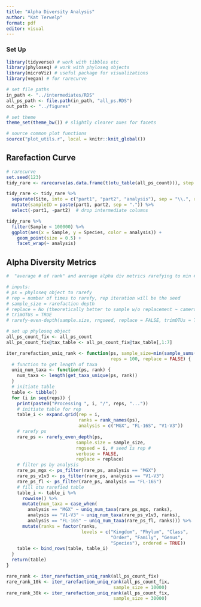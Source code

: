 ```yaml
---
title: "Alpha Diversity Analysis"
author: "Kat Terwelp"
format: pdf
editor: visual
---
```


### Set Up

```r
library(tidyverse) # work with tibbles etc
library(phyloseq) # work with phyloseq objects
library(microViz) # useful package for visualizations
library(vegan) # for rarecurve

# set file paths
in_path <- "../intermediates/RDS"
all_ps_path <- file.path(in_path, "all_ps.RDS")
out_path <- "../figures"

# set theme 
theme_set(theme_bw()) # slightly clearer axes for facets

# source common plot functions
source("plot_utils.r", local = knitr::knit_global())
```

## Rarefaction Curve

```r
# rarecurve
set.seed(123)
tidy_rare <- rarecurve(as.data.frame(t(otu_table(all_ps_count))), step = 1000, tidy = TRUE)

tidy_rare <- tidy_rare %>%
  separate(Site, into = c("part1", "part2", "analysis"), sep = "\\.", remove = FALSE) %>%
  mutate(sampleID = paste(part1, part2, sep = ".")) %>%
  select(-part1, -part2)  # drop intermediate columns
```

```r
tidy_rare %>% 
  filter(Sample < 100000) %>% 
  ggplot(aes(x = Sample, y = Species, color = analysis)) +
    geom_point(size = 0.5) +
    facet_wrap(~ analysis)
```

## Alpha Diversity Metrics

```r
#  "average # of rank" and average alpha div metrics rarefying to min # of reads in ps_all_count

# inputs: 
# ps = phyloseq object to rarefy
# rep = number of times to rarefy, rep iteration will be the seed 
# sample_size = rarefaction depth
# replace = No (theoretically better to sample w/o replacement ~ cameron et al 2021 )
# trimOTUs = TRUE 
# rarefy-even-depth(sample.size, rngseed, replace = FALSE, trimOTUs = TRUE)

# set up phyloseq object
all_ps_count_fix <- all_ps_count
all_ps_count_fix@tax_table <- all_ps_count_fix@tax_table[,1:7]

iter_rarefaction_uniq_rank <- function(ps, sample_size=min(sample_sums(ps)), 
                                       reps = 100, replace = FALSE) {
  # function to get length of taxa
  uniq_num_taxa <- function(ps, rank) {
    num_taxa <- length(get_taxa_unique(ps, rank))
  }
  # initiate table 
  table <- tibble() 
  for (i in seq(reps)) {
    print(paste0("Processing ", i, "/", reps, "..."))
    # initiate table for rep
    table_i <- expand.grid(rep = i, 
                           ranks = rank_names(ps), 
                           analysis = c("MGX", "FL-16S", "V1-V3"))
    # rarefy ps 
    rare_ps <- rarefy_even_depth(ps, 
                          sample.size = sample_size, 
                          rngseed = i, # seed is rep # 
                          verbose = FALSE, 
                          replace = replace)
    # filter ps by analysis
    rare_ps_mgx <- ps_filter(rare_ps, analysis == "MGX")
    rare_ps_v1v3 <- ps_filter(rare_ps, analysis == "V1-V3")
    rare_ps_fl <- ps_filter(rare_ps, analysis == "FL-16S")
    # fill otu rarefied table
    table_i <- table_i %>% 
      rowwise() %>% 
      mutate(num_taxa = case_when(
        analysis == "MGX" ~ uniq_num_taxa(rare_ps_mgx, ranks),
        analysis == "V1-V3" ~ uniq_num_taxa(rare_ps_v1v3, ranks),
        analysis == "FL-16S" ~ uniq_num_taxa(rare_ps_fl, ranks))) %>%
      mutate(ranks = factor(ranks, 
                            levels = c("Kingdom", "Phylum", "Class", 
                                       "Order", "Family", "Genus", 
                                       "Species"), ordered = TRUE))
    table <- bind_rows(table, table_i)
  }
  return(table)
}

rare_rank <- iter_rarefaction_uniq_rank(all_ps_count_fix)
rare_rank_10k <- iter_rarefaction_uniq_rank(all_ps_count_fix,
                                        sample_size = 10000)
rare_rank_30k <- iter_rarefaction_uniq_rank(all_ps_count_fix,
                                        sample_size = 30000)
```
